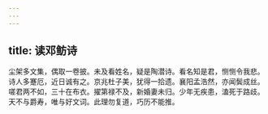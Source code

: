 ```yaml
---
---
---
```

title: 读邓鲂诗
---



尘架多文集，偶取一卷披。未及看姓名，疑是陶潜诗。看名知是君，恻恻令我悲。诗人多蹇厄，近日诚有之。京兆杜子美，犹得一拾遗。襄阳孟浩然，亦闻鬓成丝。嗟君两不如，三十在布衣。擢第禄不及，新婚妻未归。少年无疾患，溘死于路歧。天不与爵寿，唯与好文词。此理勿复道，巧历不能推。